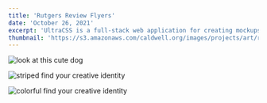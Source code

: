 ```yaml
---
title: 'Rutgers Review Flyers'
date: 'October 26, 2021'
excerpt: 'UltraCSS is a full-stack web application for creating mockups and graphics with CSS.'
thumbnail: 'https://s3.amazonaws.com/caldwell.org/images/projects/art/rutgers-review-flyers/thumbnail.svg'
---
```


<PrintPageContainer>
<Image 
    src="https://s3.amazonaws.com/caldwell.org/images/projects/art/rutgers-review-flyers/look-at-this-cute-dog.png" 
    alt="look at this cute dog" 
    caption="Spring 2018"
/>

<Image
    src="https://s3.amazonaws.com/caldwell.org/images/projects/art/rutgers-review-flyers/striped-find-your-creative-identity.png"
    alt="striped find your creative identity"
    caption="Fall 2018"
/>

<Image
    src="https://s3.amazonaws.com/caldwell.org/images/projects/art/rutgers-review-flyers/colorful-find-your-creative-identity.png"
    alt="colorful find your creative identity"
    caption="Spring 2019"
/>
</PrintPageContainer>